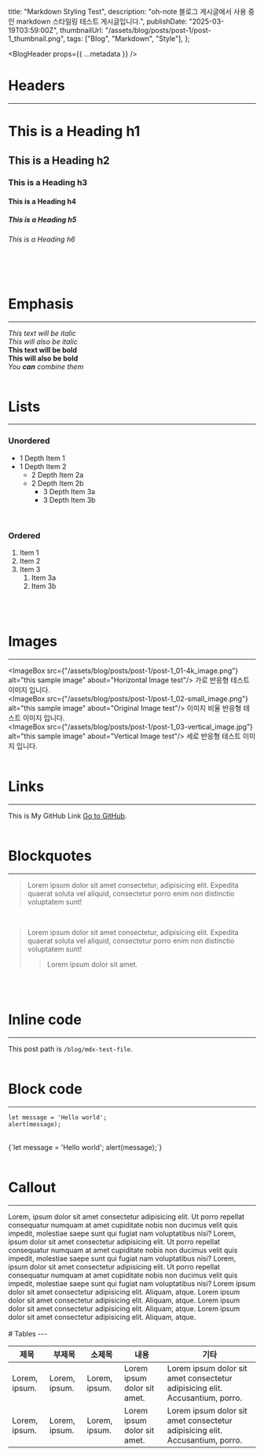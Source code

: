   title: "Markdown Styling Test",
  description:
    "oh-note 블로그 게시글에서 사용 중인 markdown 스타일링 테스트 게시글입니다.",
  publishDate: "2025-03-19T03:59:00Z",
  thumbnailUrl: "/assets/blog/posts/post-1/post-1_thumbnail.png",
  tags: ["Blog", "Markdown", "Style"],
};

<BlogHeader props={{ ...metadata }} />

<BlogArticle>

# Headers
---
# This is a Heading h1
## This is a Heading h2
### This is a Heading h3
#### This is a Heading h4
##### This is a Heading h5
###### This is a Heading h6
<br />
<br />

# Emphasis
---
_This text will be italic_  
_This will also be italic_
<br />
**This text will be bold**  
**This will also be bold**
<br />
_You **can** combine them_
<br />
<br />

# Lists
---
### Unordered
- 1 Depth Item 1
- 1 Depth Item 2
  - 2 Depth Item 2a
  - 2 Depth Item 2b
    - 3 Depth Item 3a
    - 3 Depth Item 3b
<br />

### Ordered
1. Item 1
2. Item 2
3. Item 3
   1. Item 3a
   2. Item 3b
<br />
<br />

# Images
---
<ImageBox src={"/assets/blog/posts/post-1/post-1_01-4k_image.png"} alt="this sample image" about="Horizontal Image test"/>
가로 반응형 테스트 이미지 입니다.
<br/>
<ImageBox src={"/assets/blog/posts/post-1/post-1_02-small_image.png"} alt="this sample image" about="Original Image test"/>
이미지 비율 반응형 테스트 이미지 입니다.
<br/>
<ImageBox src={"/assets/blog/posts/post-1/post-1_03-vertical_image.jpg"} alt="this sample image" about="Vertical Image test"/>
세로 반응형 테스트 이미지 입니다.
<br />
<br />

# Links
---
This is My GitHub Link [Go to GitHub](https://github.com/Ohjanghoon).
<br />
<br />

# Blockquotes
---
> Lorem ipsum dolor sit amet consectetur, adipisicing elit. Expedita quaerat soluta vel aliquid, consectetur porro enim non distinctio voluptatem sunt!

<br/>

> Lorem ipsum dolor sit amet consectetur, adipisicing elit. Expedita quaerat soluta vel aliquid, consectetur porro enim non distinctio voluptatem sunt!
>
> > Lorem ipsum dolor sit amet.

<br />
<br />

# Inline code
---
This post path is `/blog/mdx-test-file`.
<br />
<br />

# Block code
---
```
let message = 'Hello world';
alert(message);
```
<br />

<CodeBlock lang="js" file="test.js">
{`let message = 'Hello world';
  alert(message);`}
</CodeBlock>
<br />
<br />

# Callout
---
<Callout type="info">
  Lorem, ipsum dolor sit amet consectetur adipisicing elit. Ut porro repellat
  consequatur numquam at amet cupiditate nobis non ducimus velit quis impedit,
  molestiae saepe sunt qui fugiat nam voluptatibus nisi?
</Callout>
<Callout type="warn">
  Lorem, ipsum dolor sit amet consectetur adipisicing elit. Ut porro repellat
  consequatur numquam at amet cupiditate nobis non ducimus velit quis impedit,
  molestiae saepe sunt qui fugiat nam voluptatibus nisi?
</Callout>
<Callout type="success">
  Lorem, ipsum dolor sit amet consectetur adipisicing elit. Ut porro repellat
  consequatur numquam at amet cupiditate nobis non ducimus velit quis impedit,
  molestiae saepe sunt qui fugiat nam voluptatibus nisi?
</Callout>
<Callout type="err">Lorem ipsum dolor sit amet consectetur adipisicing elit. Aliquam, atque.</Callout>
<Callout type="tip">
  Lorem ipsum dolor sit amet consectetur adipisicing elit. Aliquam, atque.
</Callout>
<Callout type="pin">Lorem ipsum dolor sit amet consectetur adipisicing elit. Aliquam, atque.</Callout>
<Callout type="quote">Lorem ipsum dolor sit amet consectetur adipisicing elit. Aliquam, atque.</Callout>

<br/>
<br/>
# Tables
---
<div className="table-container">
<table suppressHydrationWarning>
  <thead>
    <tr>
      <th>제목</th>
      <th>부제목</th>
      <th>소제목</th>
      <th>내용</th>
      <th>기타</th>
    </tr>
  </thead>
  <tbody>
    <tr>
      <td>Lorem, ipsum.</td>
      <td>Lorem, ipsum.</td>
      <td>Lorem, ipsum.</td>
      <td>Lorem ipsum dolor sit amet.</td>
      <td>Lorem ipsum dolor sit amet consectetur adipisicing elit. Accusantium, porro.</td>
    </tr>
    <tr>
      <td>Lorem, ipsum.</td>
      <td>Lorem, ipsum.</td>
      <td>Lorem, ipsum.</td>
      <td>Lorem ipsum dolor sit amet.</td>
      <td>Lorem ipsum dolor sit amet consectetur adipisicing elit. Accusantium, porro.</td>
    </tr>
  </tbody>
</table>
</div>




</BlogArticle>
